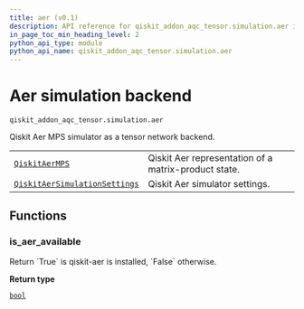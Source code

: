 ```yaml
---
title: aer (v0.1)
description: API reference for qiskit_addon_aqc_tensor.simulation.aer in qiskit-addon-aqc-tensor v0.1
in_page_toc_min_heading_level: 2
python_api_type: module
python_api_name: qiskit_addon_aqc_tensor.simulation.aer
---
```


<span id="module-qiskit_addon_aqc_tensor.simulation.aer" />

<span id="aer-simulation-backend-qiskit-addon-aqc-tensor-simulation-aer" />

# Aer simulation backend

`qiskit_addon_aqc_tensor.simulation.aer`

Qiskit Aer MPS simulator as a tensor network backend.

|                                                                                                                                                     |                                                      |
| --------------------------------------------------------------------------------------------------------------------------------------------------- | ---------------------------------------------------- |
| [`QiskitAerMPS`](simulation-aer-qiskit-aer-mps "qiskit_addon_aqc_tensor.simulation.aer.QiskitAerMPS")                                               | Qiskit Aer representation of a matrix-product state. |
| [`QiskitAerSimulationSettings`](simulation-aer-qiskit-aer-simulation-settings "qiskit_addon_aqc_tensor.simulation.aer.QiskitAerSimulationSettings") | Qiskit Aer simulator settings.                       |

## Functions

### is\_aer\_available

<Function id="qiskit_addon_aqc_tensor.simulation.aer.is_aer_available" github="https://github.com/Qiskit/qiskit-addon-aqc-tensor/tree/stable/0.1/qiskit_addon_aqc_tensor/simulation/aer/simulation.py#L50-L56" signature="is_aer_available()">
  Return `True` is qiskit-aer is installed, `False` otherwise.

  **Return type**

  [`bool`](https://docs.python.org/3/library/functions.html#bool "(in Python v3.13)")
</Function>

